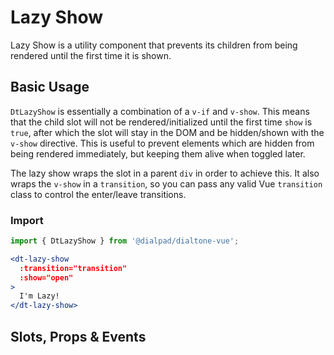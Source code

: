 

<Meta of={LazyShowStories}/>

# Lazy Show

<Subtitle>
  Lazy Show is a utility component that prevents its children from being rendered until the first time it is shown.
</Subtitle>

## Basic Usage

`DtLazyShow` is essentially a combination of a `v-if` and `v-show`. This means that the child slot will not be
rendered/initialized until the first time `show` is `true`, after which the slot will stay in the DOM and be
hidden/shown with the `v-show` directive. This is useful to prevent elements which are hidden from being rendered
immediately, but keeping them alive when toggled later.

The lazy show wraps the slot in a parent `div` in order to achieve this. It also wraps the `v-show` in a `transition`,
so you can pass any valid Vue `transition` class to control the enter/leave transitions.

### Import

```jsx
import { DtLazyShow } from '@dialpad/dialtone-vue';
```

```jsx
<dt-lazy-show
  :transition="transition"
  :show="open"
>
  I'm Lazy!
</dt-lazy-show>
```

<Canvas>
  <Story id="utilities-lazy-show--default" />
</Canvas>

## Slots, Props & Events

<Controls />
